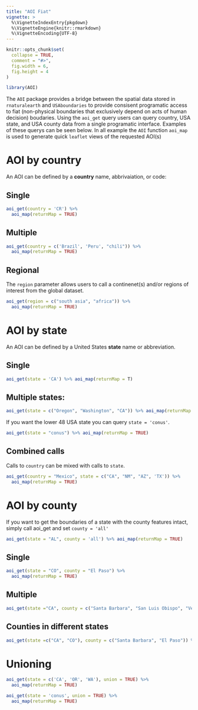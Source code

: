 ```yaml
---
title: "AOI Fiat"
vignette: >
  %\VignetteIndexEntry{pkgdown}
  %\VignetteEngine{knitr::rmarkdown}
  %\VignetteEncoding{UTF-8}
---
```


```r

knitr::opts_chunk$set(
  collapse = TRUE,
  comment = "#>",
  fig.width = 6, 
  fig.height = 4
)

library(AOI)
```

The `AOI` package provides a bridge between the spatial data stored in `rnaturalearth` and `USAboundaries` to provide consisent programatic access to fiat (non-physical boundaries that exclusively depend on acts of human decision) boudaries. Using the `aoi_get` query users can query country, USA state, and USA county data from a single programatic interface. Examples of these querys can be seen below. In all example the `AOI` function `aoi_map` is used to generate quick `leaflet` views of the requested AOI(s)

# AOI by **country**

An AOI can be defined by a **country** name, abbrivaiation, or code:

## Single

```r
aoi_get(country = 'CR') %>% 
  aoi_map(returnMap = TRUE)
```

## Multiple

```r
aoi_get(country = c('Brazil', 'Peru', "chili")) %>% 
  aoi_map(returnMap = TRUE)
```

## Regional

The `region` parameter allows users to call a continenet(s) and/or regions of interest from the global dataset. 

```r
aoi_get(region = c("south asia", "africa")) %>% 
  aoi_map(returnMap = TRUE)
```



#  AOI by **state**  

An AOI can be defined by a United States **state** name or abbreviation.

## Single

```r
aoi_get(state = 'CA') %>% aoi_map(returnMap = T)
```

## Multiple **states**:

```r
aoi_get(state = c("Oregon", "Washington", "CA")) %>% aoi_map(returnMap = TRUE)
```

If you want the lower 48 USA state you can query `state = 'conus'`. 

```r
aoi_get(state = "conus") %>% aoi_map(returnMap = TRUE)
```

## Combined calls

Calls to `country` can be mixed with calls to `state`.

```r
aoi_get(country = "Mexico", state = c("CA", "NM", "AZ", 'TX')) %>% 
  aoi_map(returnMap = TRUE)
```

# AOI by **county** 

If you want to get the boundaries of a state with the county features intact, simply call aoi_get and set `county = 'all'`

```r
aoi_get(state = "AL", county = 'all') %>% aoi_map(returnMap = TRUE)
```


## Single

```r
aoi_get(state = "CO", county = "El Paso") %>% 
  aoi_map(returnMap = TRUE)
```

## Multiple

```r
aoi_get(state ="CA", county = c("Santa Barbara", "San Luis Obispo", "Ventura")) %>% aoi_map(returnMap = T)
```

## Counties in different states

```r
aoi_get(state =c("CA", "CO"), county = c("Santa Barbara", "El Paso")) %>% aoi_map(returnMap = T)
```

# Unioning

```r
aoi_get(state = c('CA', 'OR', 'WA'), union = TRUE) %>% 
  aoi_map(returnMap = TRUE)
```


```r
aoi_get(state = 'conus', union = TRUE) %>% 
  aoi_map(returnMap = TRUE)
```


